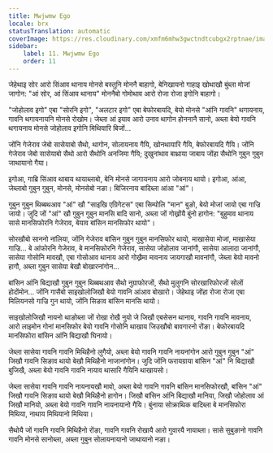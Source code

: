 ```yaml
---
title: Mwjwmw Ego
locale: brx
statusTranslation: automatic
coverImage: https://res.cloudinary.com/xmfm6mhw3gwctndtcubgx2rptnae/image/upload/v1740468922/small_cover_tratado_de_psicologia_revolucionaria_a4c0dca4e0.webp
sidebar:
    label: 11. Mwjwmw Ego
    order: 11
---
```

जेहेथाइ सोर आरो सिंआव थानाय मोनसे बस्तुनि मोननै बाहागो, बेनिखायनो गाहाइ खोथाखौ बुंब्ला मोजां जागोन: "आं सोर, आं सिंआव थानाय" मोननैबो गोमोथाव आरो रोजा रोजा इगोनि बाहागो।

"जोहोलाव इगो" एबा "सोरनि इगो", "अलटार इगो" एबा बेफोरबायदि, बेयो मोनसे "आंनि गावनि" थगायनाय, गावनि थगायनायनि मोनसे रोखोम। जेब्ला आं इयाव आरो उनाव थागोन होननानै सानो, अब्ला बेयो गावनि थगायनाय मोनसे जोहोलाव इगोनि मिथियारि बिजों...

जोंनि गेजेराव जेबो सासेयाबो सैथो, थागोन, सोलायनाय गैयि, खोनथायारि गैयि, बेफोरबायदि गैयि। जोंनि गेजेराव जेबो सासेयाबो सैथो आरो सैथोनि अनजिमा गैयि; दुखुनांथाव बाथ्राया जाबाय जोंहा सैथोनि गुबुन गुबुन जाथायानो गैया।

इगोआ, गाब्रि सिंआव थाबाय थायाब्लाबो, बेनि मोनसे जागायनाय आरो जोबनाय थायो। इगोआ, आंआ, जेब्लाबो गुबुन गुबुन, मोनसे, मोनसेबो नङा। बिजिरनाय बादिब्ला आंआ "आं"।

गुबुन गुबुन थिब्बथआव "आं" खौ "साइखि एग्रिगेटस" एबा सिम्पोलि "मान" बुङो, बेयो मोजां जायो एबा गाज्रि जायो। जुदि जों "आं" खौ गुबुन गुबुन मानसि बादि सानो, अब्ला जों गोख्रोंयै बुंनो हागोन: "बुहुमाव थानाय सासे मानसिफोरनि गेजेराव, बेयाव बांसिन मानसिफोर थायो"।

सोरखौबो साननो नांलिया, जोंनि गेजेराव बांसिन गुबुन गुबुन मानसिफोर थायो, माखासेया मोजां, माखासेया गाज्रि... बे आंफोरनि गेजेराव, बे मानसिफोरनि गेजेराव, सासेया जोहोलाव जानांगौ, सासेया आलादा जानांगौ, सासेया गोसोनि मावखौ, एबा गोसोआव थानाय आरो गोख्रैमा मावनाय जायगाखौ मावनांगौ, जेब्ला बेयो मावनो हागौ, अब्ला गुबुन सासेया बेखौ बोखारनांगोन...

बांसिन आंनि बिद्याखौ गुबुन गुबुन थिब्बथआव सैथो नुग्राफोरजों, सैथो मुलुगनि सोरखारिफोरजों सोलों होदोंमोन... जोंनि गासैबो साइखोलोजिखौ बेयो गावनि आंआव बोखारो। जेहेथाइ जोंहा रोजा रोजा एबा मिलियनसो गाज्रि गुन थायो, जोंनि सिङाव बांसिन मानसि थायो।

साइखोलोजिखौ नायनो थाङोब्ला जों रोखा रोखै नुयो जे जिखौ एबसेसन थानाय, गावनि गावनि मावनाय, आरो लाइमोन गोनां मानसिफोर बेयो गावनि गोसोनि थाखाय जिउखौबो बावगारनो रोंङा। बेफोरबायदि मानसिफोरा बांसिन आंनि बिद्याखौ घिनायो।

जेब्ला सासेया गावनि गावनि मिथिहैनो लुगैयो, अब्ला बेयो गावनि गावनि नायनांगोन आरो गुबुन गुबुन "आं" जिखौ गावनि सिङाव थायो बेखौ मिथिहैनो नाजानांगोन। जुदि जोंनि फरायग्राया बांसिन "आं" नि बिद्याखौ बुजिखै, अब्ला बेयो गावनि गावनि नायाव थासारि गैयिनि थाखायसो।

जेब्ला सासेया गावनि गावनि नायनायखौ मावो, अब्ला बेयो गावनि गावनि बांसिन मानसिफोरखौ, बांसिन "आं" जिखौ गावनि सिङाव थायो बेखौ मिथिहैनो हागोन। जिखौ बांसिन आंनि बिद्याखौ मानिया, जिखौ जोहोलाव आं जिखौ मानियो, अब्ला बेयो गावनि गावनि नायनायानो गैयि। बुंनाया सोक्राथिक बादिब्ला बे मानसिफोरा मिथिया, नाथाय मिथियानो मिथिया।

सैथोयै जों गावनि गावनि मिथिहैनो रोंङा, गावनि गावनि रोखायै आरो गुवारयै नायाब्ला। सासे सुबुङानो गावनि गावनि मोनसे सानोब्ला, अब्ला गुबुन सोलायनायानो जाथायानो नङा।

